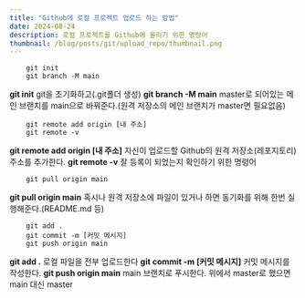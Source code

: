 ```yaml
---
title: "Github에 로컬 프로젝트 업로드 하는 방법"
date: 2024-08-24
description: 로컬 프로젝트를 Github에 올리기 위한 명령어
thumbnail: /blog/posts/git/upload_repo/thumbnail.png
---
```


```
    git init
    git branch -M main
```
**git init** git을 초기화하고(.git폴더 생성)
**git branch -M main** master로 되어있는 메인 브랜치를 main으로 바꿔준다.(원격 저장소의 메인 브랜치가 master면 필요없음)


```
    git remote add origin [내 주소]
    git remote -v
```
**git remote add origin [내 주소]** 자신이 업로드할 Github의 원격 저장소(레포지토리) 주소를 추가한다.
**git remote -v** 잘 등록이 되었는지 확인하기 위한 명령어


```
    git pull origin main
```
**git pull origin main** 혹시나 원격 저장소에 파일이 있거나 하면 동기화를 위해 한번 실행해준다.(README.md 등)

```
    git add .
    git commit -m [커밋 메시지]
    git push origin main

```
**git add .** 로컬 파일을 전부 업로드한다
**git commit -m [커밋 메시지]** 커밋 메시지를 작성한다.
**git push origin main** main 브랜치로 푸시한다. 위에서 master로 했으면 main 대신 master